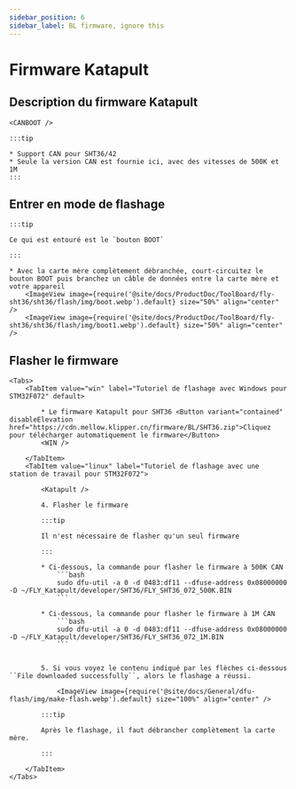 ```yaml
---
sidebar_position: 6
sidebar_label: BL firmware, ignore this
---
```




# Firmware Katapult

## Description du firmware Katapult

    <CANBOOT />

    :::tip

    * Support CAN pour SHT36/42
    * Seule la version CAN est fournie ici, avec des vitesses de 500K et 1M
    :::

## Entrer en mode de flashage

    :::tip

    Ce qui est entouré est le `bouton BOOT`

    :::

    * Avec la carte mère complètement débranchée, court-circuitez le bouton BOOT puis branchez un câble de données entre la carte mère et votre appareil
        <ImageView image={require('@site/docs/ProductDoc/ToolBoard/fly-sht36/sht36/flash/img/boot.webp').default} size="50%" align="center" />
        <ImageView image={require('@site/docs/ProductDoc/ToolBoard/fly-sht36/sht36/flash/img/boot1.webp').default} size="50%" align="center" />

## Flasher le firmware
    <Tabs>
        <TabItem value="win" label="Tutoriel de flashage avec Windows pour STM32F072" default>

            * Le firmware Katapult pour SHT36 <Button variant="contained" disableElevation href="https://cdn.mellow.klipper.cn/firmware/BL/SHT36.zip">Cliquez pour télécharger automatiquement le firmware</Button>
            <WIN />
            
        </TabItem>
        <TabItem value="linux" label="Tutoriel de flashage avec une station de travail pour STM32F072">
            
            <Katapult />

            4. Flasher le firmware

            :::tip

            Il n'est nécessaire de flasher qu'un seul firmware

            :::

            * Ci-dessous, la commande pour flasher le firmware à 500K CAN
                ```bash
                sudo dfu-util -a 0 -d 0483:df11 --dfuse-address 0x08000000 -D ~/FLY_Katapult/developer/SHT36/FLY_SHT36_072_500K.BIN
                ```
                       
            * Ci-dessous, la commande pour flasher le firmware à 1M CAN
                ```bash
                sudo dfu-util -a 0 -d 0483:df11 --dfuse-address 0x08000000 -D ~/FLY_Katapult/developer/SHT36/FLY_SHT36_072_1M.BIN
                ```


            5. Si vous voyez le contenu indiqué par les flèches ci-dessous ``File downloaded successfully``, alors le flashage a réussi.

                <ImageView image={require('@site/docs/General/dfu-flash/img/make-flash.webp').default} size="100%" align="center" />

            :::tip

            Après le flashage, il faut débrancher complètement la carte mère.

            :::

        </TabItem>
    </Tabs>
